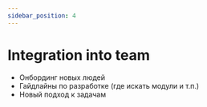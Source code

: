 ```yaml
---
sidebar_position: 4
---
```



# Integration into team

<WIP ticket="182" />

- Онбординг новых людей
- Гайдлайны по разработке (где искать модули и т.п.)
- Новый подход к задачам